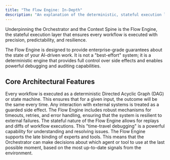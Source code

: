 ```yaml
---
title: "The Flow Engine: In-Depth"
description: "An explanation of the deterministic, stateful execution layer that provides enterprise-grade guarantees."
---
```


Underpinning the Orchestrator and the Context Spine is the Flow Engine, the stateful execution layer that ensures every workflow is executed with precision, predictability, and resilience.

The Flow Engine is designed to provide enterprise-grade guarantees about the state of your AI-driven work. It is not a "best-effort" system; it is a deterministic engine that provides full control over side effects and enables powerful debugging and auditing capabilities.

## Core Architectural Features

<CardGroup cols={2}>
  <Card title="Deterministic DAGs" icon="diagram-project">
    Every workflow is executed as a deterministic Directed Acyclic Graph (DAG) or state machine. This ensures that for a given input, the outcome will be the same every time.
  </Card>
  <Card title="Guarded Side Effects" icon="shield-halved">
    Any interaction with external systems is treated as a guarded side effect. The Flow Engine includes robust mechanisms for timeouts, retries, and error handling, ensuring that the system is resilient to external failures.
  </Card>
  <Card title="Time-Travel Debugging" icon="clock-rotate-left">
    The stateful nature of the Flow Engine allows for replays and diffs of workflow executions. This "time-travel debugging" is a powerful capability for understanding and resolving issues.
  </Card>
  <Card title="Late Binding" icon="puzzle-piece">
    The Flow Engine supports the late binding of experts and tools. This means that the Orchestrator can make decisions about which agent or tool to use at the last possible moment, based on the most up-to-date signals from the environment.
  </Card>
</CardGroup>